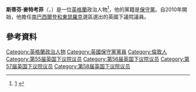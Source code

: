 {{noteTA
|1=zh-hans:斯蒂芬·麦特考菲;zh-hant:斯蒂芬·麥特考菲;zh-tw:梅喀夫;
}}
'''斯蒂芬·麥特考菲'''（{{lang-en|Stephen Metcalfe}}，{{bd|1966年|1月9日}}）是一位[[英格蘭|英格蘭]]政治人物<ref>[http://www.london-gazette.co.uk/issues/59418/notices/1118281/from=2010-05-06;to=2010-05-19;all=returned+westminster/]  {{webarchive|url=https://web.archive.org/web/20131114212848/http://www.london-gazette.co.uk/issues/59418/notices/1118281/from%3D2010-05-06%3Bto%3D2010-05-19%3Ball%3Dreturned%20westminster/ |date=2013-11-14 }}</ref>，他的黨籍是[[保守黨_(英國)|保守黨]]。自2010年開始，他擔任[[南巴西爾登和東瑟羅克_(英國國會選區)|南巴西爾登和東瑟羅克]]選區選出的英國下議院議員。

==參考資料==
{{Reflist}}

{{DEFAULTSORT:Metcalfe, Stephen}}
[[Category:英格蘭政治人物|Category:英格蘭政治人物]]
[[Category:英國保守黨黨員|Category:英國保守黨黨員]]
[[Category:倫敦人|Category:倫敦人]]
[[Category:第55届英国下议院议员|Category:第55届英国下议院议员]]
[[Category:第56届英国下议院议员|Category:第56届英国下议院议员]]
[[Category:第57届英国下议院议员|Category:第57届英国下议院议员]]
[[Category:第58届英国下议院议员|Category:第58届英国下议院议员]]
